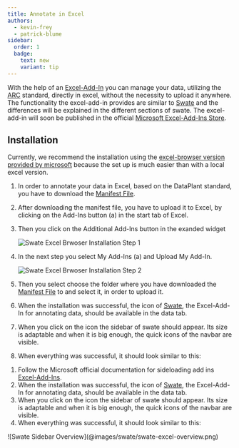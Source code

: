 ```yaml
---
title: Annotate in Excel
authors:
  - kevin-frey
  - patrick-blume
sidebar:
  order: 1
  badge:
    text: new
    variant: tip
---
```





With the help of an [Excel-Add-In](https://learn.microsoft.com/de-de/office/dev/add-ins/excel/excel-add-ins-overview) you can manage your data, utilizing the [ARC](https://nfdi4plants.github.io/nfdi4plants.knowledgebase/core-concepts/arc/) standard, directly in excel, without the necessity to upload it anywhere. 
The functionality the excel-add-in provides are similar to [Swate](https://nfdi4plants.github.io/nfdi4plants.knowledgebase/swate/) and the differences will be explained in the different sections of swate.
The excel-add-in will soon be published in the official [Microsoft Excel-Add-Ins Store](https://appsource.microsoft.com/en-us/marketplace/apps?product=excel).

## Installation
Currently, we recommend the installation using the [excel-browser version provided by microsoft](https://excel.cloud.microsoft/?wdOrigin=MARKETING.FREE.GO-TO-EXCEL) because the set up is much easier than with a local excel version.

<Tabs syncKey="swateHost">
<TabItem label="Browser">

<Steps>

1. In order to annotate your data in Excel, based on the DataPlant standard, you have to download the [Manifest File](https://github.com/nfdi4plants/Swate/tree/main/src/Client/public).
2. After downloading the manifest file, you have to upload it to Excel, by clicking on the Add-Ins button (a) in the start tab of Excel.
3. Then you click on the Additional Add-Ins button in the exanded widget

    ![Swate Excel Brwoser Installation Step 1](@images/swate/swate-browser-excel-add-in-basic.png)

4. In the next step you select My Add-Ins (a) and Upload My Add-In.

    ![Swate Excel Brwoser Installation Step 2](@images/swate/swate-browser-excel-add-in-additional-ones.png)

5. Then you select choose the folder where you have downloaded the [Manifest File](https://github.com/nfdi4plants/Swate/tree/main/src/Client/public) to and select it, in order to upload it.
6. When the installation was successful, the icon of [Swate](https://nfdi4plants.github.io/nfdi4plants.knowledgebase/swate/), the Excel-Add-In for annotating data, should be available in the data tab.
7. When you click on the icon the sidebar of swate should appear. Its size is adaptable and when it is big enough, the quick icons of the navbar are visible.
8. When everything was successful, it should look similar to this:

</Steps>

</TabItem>
<TabItem label="Excel">

<Steps>

1. Follow the Microsoft official documentation for sideloading add ins [Excel-Add-Ins](https://learn.microsoft.com/en-us/office/dev/add-ins/testing/test-debug-office-add-ins#sideload-an-office-add-in-for-testing).
2. When the installation was successful, the icon of [Swate](https://nfdi4plants.github.io/nfdi4plants.knowledgebase/swate/), the Excel-Add-In for annotating data, should be available in the data tab.
3. When you click on the icon the sidebar of swate should appear. Its size is adaptable and when it is big enough, the quick icons of the navbar are visible.
4. When everything was successful, it should look similar to this:

</Steps>

</TabItem>
</Tabs>
![Swate Sidebar Overview](@images/swate/swate-excel-overview.png)
